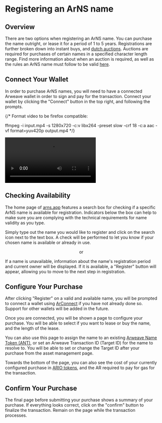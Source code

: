 # Registering an ArNS name

## Overview

There are two options when registering an ArNS name. You can purchase the name outright, or lease it for a period of 1 to 5 years. Registrations are further broken down into instant buys, and [dutch auctions](../../arns.md#bid-initiated-dutch-auctions-bida). Auctions are required for purchases of certain names in a specified character length range. Find more information about when an auction is required, as well as the rules an ArNS name must follow to be valid [here](../../arns.md#name-validation-rules).

## Connect Your Wallet

In order to purchase ArNS names, you will need to have a connected Arweave wallet in order to sign and pay for the transaction. Connect your wallet by clicking the "Connect" button in the top right, and following the prompts.

{/* Format video to be firefox compatible:

ffmpeg -i input.mp4 -s 1280x720 -c:v libx264 -preset slow -crf 18 -c:a aac -vf  format=yuv420p output.mp4 */}

<video className="amazingdiagram" controls>
  <source src="https://arweave.net/MXwdrI2yP_1v5NuuVDNIAvOSqPS6wXXTE_q__6_sKks" type="video/mp4"></source>
  Your browser does not support the video tag.
</video>

## Checking Availability

The home page of [arns.app](https://arns.app) features a search box for checking if a specific ArNS name is available for registration. Indicators below the box can help to make sure you are complying with the technical requirements for name validity as you type.

<Diagram className="amazingdiagram" src="https://arweave.net/vTTaBx_d5U-q0uxG7s8tzg0bFiQvjV0zG6wOBt5c5cc" />

Simply type out the name you would like to register and click on the search icon next to the text box. A check will be performed to let you know if your chosen name is available or already in use.

<Diagram className="amazingdiagram" src="https://arweave.net/83Xl3f7jvQIq54QQ1yJFLwiRGzhdD5Oa6ar1zrq3L3M" />

<center>or</center>

<Diagram className="amazingdiagram" src="https://arweave.net/97uZKgcpP-T1kmnq1xJa-N3cRCaync8QW0ROJLuJKBs" />

If a name is unavailable, information about the name's registration period and current owner will be displayed. If it is available, a "Register" button will appear, allowing you to move to the next step in registration.

## Configure Your Purchase

After clicking "Register" on a valid and available name, you will be prompted to connect a wallet using [ArConnect](https://www.arconnect.io/) if you have not already done so. Support for other wallets will be added in the future.

Once you are connected, you will be shown a page to configure your purchase. You will be able to select if you want to lease or buy the name, and the length of the lease. 

You can also use this page to assign the name to an existing [Arweave Name Token (ANT)](../../arns.md#arweave-name-token-ant), or set an Arweave Transaction ID (Target ID) for the name to resolve to. You will be able to set or change the Target ID after your purchase from the asset management page.

<Diagram className="amazingdiagram" src="https://arweave.net/7BTyrjnTlkAaj5aagMriNmx9UQZ3-JJ40ZMSB4yk9Bw" />

Towards the bottom of the page, you can also see the cost of your currently configured purchase in [ARIO tokens](../../token.md), and the AR required to pay for gas for the transaction.

## Confirm Your Purchase

The final page before submitting your purchase shows a summary of your purchase. If everything looks correct, click on the "confirm" button to finalize the transaction. Remain on the page while the transaction processes.

<Diagram className="amazingdiagram" src="https://arweave.net/OClFaapMRPeGNiNk0yp5crzKXfZQAfEd2_ltzSE_3mw" />

<br/>

<Diagram className="amazingdiagram" src="https://arweave.net/cCtuqx23CnvXuyO4d4xnIR8MJjRvDmeAWICqiBnvD4s" />


